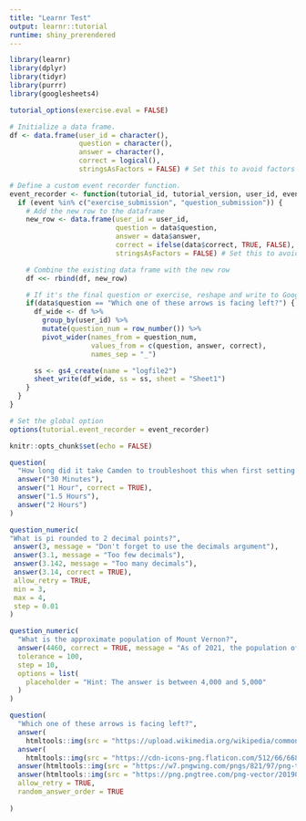 ```yaml
---
title: "Learnr Test"
output: learnr::tutorial
runtime: shiny_prerendered
---
```


```r
library(learnr)
library(dplyr)
library(tidyr)
library(purrr)
library(googlesheets4)

tutorial_options(exercise.eval = FALSE)

# Initialize a data frame.
df <- data.frame(user_id = character(),
                 question = character(),
                 answer = character(), 
                 correct = logical(),
                 stringsAsFactors = FALSE) # Set this to avoid factors

# Define a custom event recorder function.
event_recorder <- function(tutorial_id, tutorial_version, user_id, event, data) {
  if (event %in% c("exercise_submission", "question_submission")) {
    # Add the new row to the dataframe
    new_row <- data.frame(user_id = user_id,
                          question = data$question,
                          answer = data$answer, 
                          correct = ifelse(data$correct, TRUE, FALSE),
                          stringsAsFactors = FALSE) # Set this to avoid factors

    # Combine the existing data frame with the new row
    df <<- rbind(df, new_row)

    # If it's the final question or exercise, reshape and write to Google Sheets
    if(data$question == "Which one of these arrows is facing left?") {
      df_wide <- df %>% 
        group_by(user_id) %>% 
        mutate(question_num = row_number()) %>%
        pivot_wider(names_from = question_num, 
                    values_from = c(question, answer, correct),
                    names_sep = "_")

      ss <- gs4_create(name = "logfile2")
      sheet_write(df_wide, ss = ss, sheet = "Sheet1")
    }
  }
}

# Set the global option
options(tutorial.event_recorder = event_recorder)

knitr::opts_chunk$set(echo = FALSE)

```

```r

question(
  "How long did it take Camden to troubleshoot this when first setting it up?",
  answer("30 Minutes"),
  answer("1 Hour", correct = TRUE),
  answer("1.5 Hours"),
  answer("2 Hours")
)
```

```r

question_numeric(
"What is pi rounded to 2 decimal points?",
 answer(3, message = "Don't forget to use the decimals argument"),
 answer(3.1, message = "Too few decimals"),
 answer(3.142, message = "Too many decimals"),
 answer(3.14, correct = TRUE),
 allow_retry = TRUE,
 min = 3,
 max = 4,
 step = 0.01
)
```

```r

question_numeric(
  "What is the approximate population of Mount Vernon?",
  answer(4460, correct = TRUE, message = "As of 2021, the population of Mount Vernon is 4460."),
  tolerance = 100,
  step = 10,
  options = list(
    placeholder = "Hint: The answer is between 4,000 and 5,000"
  )
)
```

```r
question(
  "Which one of these arrows is facing left?",
  answer(
    htmltools::img(src = "https://upload.wikimedia.org/wikipedia/commons/thumb/5/5e/Small_arrow_pointing_left.svg/440px-Small_arrow_pointing_left.svg.png"), correct = TRUE),
  answer(
    htmltools::img(src = "https://cdn-icons-png.flaticon.com/512/66/66831.png")),
  answer(htmltools::img(src = "https://w7.pngwing.com/pngs/821/97/png-transparent-black-arrow-up-illustration-arrow-desktop-symbol-up-arrow-angle-triangle-sign-thumbnail.png")),
  answer(htmltools::img(src = "https://png.pngtree.com/png-vector/20190419/ourmid/pngtree-vector-down-arrow-icon-png-image_956433.jpg")),
  allow_retry = TRUE,
  random_answer_order = TRUE
  
)
```